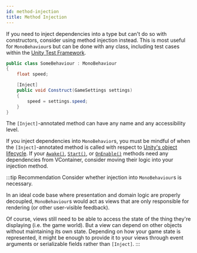 ```yaml
---
id: method-injection
title: Method Injection
---
```


If you need to inject dependencies into a type but can't do so with constructors, consider using method injection instead. This is most useful for `MonoBehaviour`s but can be done with any class, including test cases within the [Unity Test Framework](https://docs.unity3d.com/Packages/com.unity.test-framework@latest).

```csharp
public class SomeBehaviour : MonoBehaviour
{
    float speed;

    [Inject]
    public void Construct(GameSettings settings)
    {
        speed = settings.speed;
    }
}
```

The `[Inject]`-annotated method can have any name and any accessibility level.

If you inject dependencies into `MonoBehavior`s, you must be mindful of when the `[Inject]`-annotated method is called with respect to [Unity's object lifecycle](https://docs.unity3d.com/Manual/ExecutionOrder). If your [`Awake()`](https://docs.unity3d.com/ScriptReference/MonoBehaviour.Awake), [`Start()`](https://docs.unity3d.com/ScriptReference/MonoBehaviour.Start), or [`OnEnable()`](https://docs.unity3d.com/ScriptReference/MonoBehaviour.OnEnable) methods need any dependencies from VContainer, consider moving their logic into your injection method.

:::tip Recommendation
Consider whether injection into `MonoBehaviour`s is necessary.

In an ideal code base where presentation and domain logic are properly decoupled, `MonoBehaviour`s would act as views that are only responsible for rendering (or other user-visible feedback).

Of course, views still need to be able to access the state of the thing they're displaying (i.e. the game world). But a view can depend on other objects without maintaining its own state. Depending on how your game state is represented, it might be enough to provide it to your views through event arguments or serializable fields rather than `[Inject]`.
:::
